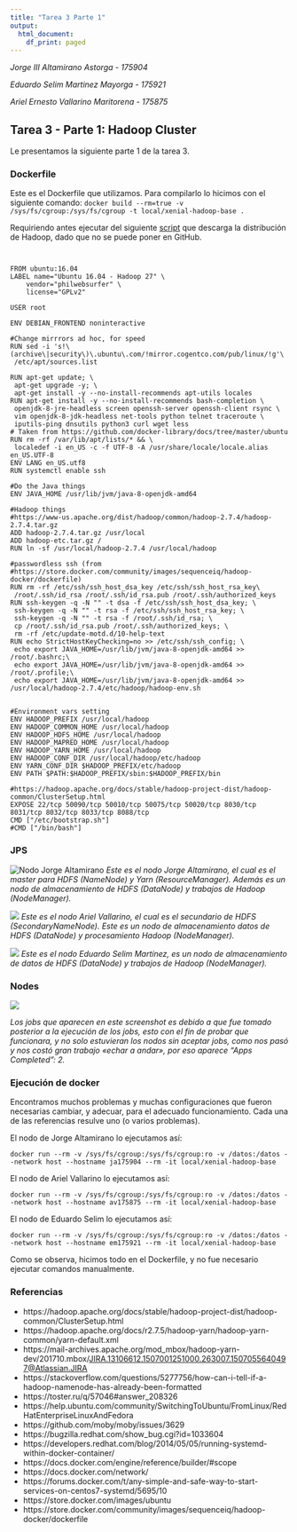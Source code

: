 ```yaml
---
title: "Tarea 3 Parte 1"
output:
  html_document:
    df_print: paged
---
```


_Jorge III Altamirano Astorga - 175904_

_Eduardo Selim Martinez Mayorga - 175921_

_Ariel Ernesto Vallarino Maritorena - 175875_

## Tarea 3 - Parte 1: Hadoop Cluster {.tabset}

Le presentamos la siguiente parte 1 de la tarea 3.

### Dockerfile

Este es el Dockerfile que utilizamos. Para compilarlo lo hicimos con el siguiente comando:
`docker build --rm=true -v /sys/fs/cgroup:/sys/fs/cgroup -t local/xenial-hadoop-base .`

Requiriendo antes ejecutar del siguiente [script](https://github.com/philwebsurfer/metodos_gran_escala/blob/master/alumnos/jorge_altamirano/tarea_3/parte_1/run-first.sh) que descarga la distribución de Hadoop, dado que no se puede poner en GitHub.

<code><pre>
FROM ubuntu:16.04
LABEL name="Ubuntu 16.04 - Hadoop 27" \
    vendor="philwebsurfer" \
    license="GPLv2" 

USER root

ENV DEBIAN_FRONTEND noninteractive

#Change mirrrors ad hoc, for speed
RUN sed -i 's!\(archive\|security\)\.ubuntu\.com/!mirror.cogentco.com/pub/linux/!g'\
 /etc/apt/sources.list

RUN apt-get update; \
 apt-get upgrade -y; \
 apt-get install -y --no-install-recommends apt-utils locales
RUN apt-get install -y --no-install-recommends bash-completion \
 openjdk-8-jre-headless screen openssh-server openssh-client rsync \
 vim openjdk-8-jdk-headless net-tools python telnet traceroute \
 iputils-ping dnsutils python3 curl wget less
# Taken from https://github.com/docker-library/docs/tree/master/ubuntu
RUN rm -rf /var/lib/apt/lists/* && \
 localedef -i en_US -c -f UTF-8 -A /usr/share/locale/locale.alias en_US.UTF-8
ENV LANG en_US.utf8
RUN systemctl enable ssh

#Do the Java things 
ENV JAVA_HOME /usr/lib/jvm/java-8-openjdk-amd64

#Hadoop things
#https://www-us.apache.org/dist/hadoop/common/hadoop-2.7.4/hadoop-2.7.4.tar.gz
ADD hadoop-2.7.4.tar.gz /usr/local
ADD hadoop-etc.tar.gz /
RUN ln -sf /usr/local/hadoop-2.7.4 /usr/local/hadoop

#passwordless ssh (from
#https://store.docker.com/community/images/sequenceiq/hadoop-docker/dockerfile)
RUN rm -rf /etc/ssh/ssh_host_dsa_key /etc/ssh/ssh_host_rsa_key\
 /root/.ssh/id_rsa /root/.ssh/id_rsa.pub /root/.ssh/authorized_keys
RUN ssh-keygen -q -N "" -t dsa -f /etc/ssh/ssh_host_dsa_key; \
 ssh-keygen -q -N "" -t rsa -f /etc/ssh/ssh_host_rsa_key; \
 ssh-keygen -q -N "" -t rsa -f /root/.ssh/id_rsa; \
 cp /root/.ssh/id_rsa.pub /root/.ssh/authorized_keys; \
 rm -rf /etc/update-motd.d/10-help-text
RUN echo StrictHostKeyChecking=no >> /etc/ssh/ssh_config; \
 echo export JAVA_HOME=/usr/lib/jvm/java-8-openjdk-amd64 >> /root/.bashrc;\
 echo export JAVA_HOME=/usr/lib/jvm/java-8-openjdk-amd64 >> /root/.profile;\
 echo export JAVA_HOME=/usr/lib/jvm/java-8-openjdk-amd64 >> /usr/local/hadoop-2.7.4/etc/hadoop/hadoop-env.sh


#Environment vars setting
ENV HADOOP_PREFIX /usr/local/hadoop
ENV HADOOP_COMMON_HOME /usr/local/hadoop
ENV HADOOP_HDFS_HOME /usr/local/hadoop
ENV HADOOP_MAPRED_HOME /usr/local/hadoop
ENV HADOOP_YARN_HOME /usr/local/hadoop
ENV HADOOP_CONF_DIR /usr/local/hadoop/etc/hadoop
ENV YARN_CONF_DIR $HADOOP_PREFIX/etc/hadoop
ENV PATH $PATH:$HADOOP_PREFIX/sbin:$HADOOP_PREFIX/bin

#https://hadoop.apache.org/docs/stable/hadoop-project-dist/hadoop-common/ClusterSetup.html
EXPOSE 22/tcp 50090/tcp 50010/tcp 50075/tcp 50020/tcp 8030/tcp 8031/tcp 8032/tcp 8033/tcp 8088/tcp 
CMD ["/etc/bootstrap.sh"]
#CMD ["/bin/bash"]
</code></pre>

### JPS

![Nodo Jorge Altamirano](img01.jpg)
_Este es el nodo Jorge Altamirano, el cual es el master para HDFS (NameNode) y Yarn (ResourceManager). Además es un nodo de almacenamiento de HDFS (DataNode) y trabajos de Hadoop (NodeManager)._


![](img02.jpg)
_Este es el nodo Ariel Vallarino, el cual es el secundario de HDFS (SecondaryNameNode). Este es un nodo de almacenamiento datos de HDFS (DataNode) y procesamiento  Hadoop (NodeManager)._


![](img03.jpg)
_Este es el nodo Eduardo Selim Martínez, es un nodo de almacenamiento de datos de HDFS (DataNode) y trabajos de Hadoop (NodeManager)._


### Nodes

![](img04.jpg)

_Los jobs que aparecen en este screenshot es debido a que fue tomado posterior a la ejecución de los jobs, esto con el fin de probar que funcionara, y no solo estuvieran los nodos sin aceptar jobs, como nos pasó y nos costó gran trabajo «echar a andar», por eso aparece "Apps Completed": 2._

### Ejecución de docker

Encontramos muchos problemas y muchas configuraciones que fueron necesarias cambiar, y adecuar, para el adecuado funcionamiento. Cada una de las referencias resulve uno (o varios problemas).

El nodo de Jorge Altamirano lo ejecutamos así:

`docker run --rm -v /sys/fs/cgroup:/sys/fs/cgroup:ro -v /datos:/datos --network host --hostname ja175904 --rm -it local/xenial-hadoop-base`


El nodo de Ariel Vallarino lo ejecutamos así:

`docker run --rm -v /sys/fs/cgroup:/sys/fs/cgroup:ro -v /datos:/datos --network host --hostname av175875 --rm -it local/xenial-hadoop-base`

El nodo de Eduardo Selim lo ejecutamos así:

`docker run --rm -v /sys/fs/cgroup:/sys/fs/cgroup:ro -v /datos:/datos --network host --hostname em175921 --rm -it local/xenial-hadoop-base`

Como se observa, hicimos todo en el Dockerfile, y no fue necesario ejecutar comandos manualmente.


### Referencias

* https://hadoop.apache.org/docs/stable/hadoop-project-dist/hadoop-common/ClusterSetup.html
* https://hadoop.apache.org/docs/r2.7.5/hadoop-yarn/hadoop-yarn-common/yarn-default.xml
* https://mail-archives.apache.org/mod_mbox/hadoop-yarn-dev/201710.mbox/<JIRA.13106612.1507001251000.263007.1507055640497@Atlassian.JIRA>
* https://stackoverflow.com/questions/5277756/how-can-i-tell-if-a-hadoop-namenode-has-already-been-formatted
* https://toster.ru/q/57046#answer_208326
* https://help.ubuntu.com/community/SwitchingToUbuntu/FromLinux/RedHatEnterpriseLinuxAndFedora
* https://github.com/moby/moby/issues/3629
* https://bugzilla.redhat.com/show_bug.cgi?id=1033604
* https://developers.redhat.com/blog/2014/05/05/running-systemd-within-docker-container/
* https://docs.docker.com/engine/reference/builder/#scope
* https://docs.docker.com/network/
* https://forums.docker.com/t/any-simple-and-safe-way-to-start-services-on-centos7-systemd/5695/10
* https://store.docker.com/images/ubuntu
* https://store.docker.com/community/images/sequenceiq/hadoop-docker/dockerfile

